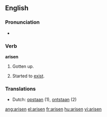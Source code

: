 ==English==

===Pronunciation===
*{{IPA|/ə'rɪzən/}}
*:{{rhymes|ɪzən}}

===Verb===
'''arisen'''

# {{past participle of|[[arise]]}} Gotten up.
# {{past participle of|[[arise]]}} Started to [[exist]].

===Translations===
{{trans-top|arisen}}
*Dutch: [[opstaan]] (1), [[ontstaan]] (2)
{{trans-mid}}
{{tran-bottom}}

[[ang:arisen]]
[[el:arisen]]
[[fr:arisen]]
[[hu:arisen]]
[[vi:arisen]]